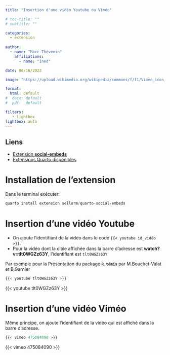 ```yaml
---
title: "Insertion d'une vidéo Youtube ou Viméo"

# toc-title: ""
# subtitle: ""

categories:
  - extension
  
author: 
  - name: "Marc Thévenin"
    affiliations:
      - name: "Ined"

date: 06/16/2023

image: "https://upload.wikimedia.org/wikipedia/commons/f/f1/Vimeo_icon_block.png"

format: 
  html: default
#  docx: default
#  pdf:  default

filters:
   - lightbox
lightbox: auto
---
```


::: callout-note

## Liens

- [Extension **social-embeds**](https://github.com/sellorm/quarto-social-embeds)
- [Extensions Quarto disponibles](https://quarto.org/docs/extensions/) 

:::

# Installation de l'extension


Dans le terminal exécuter:

```r
quarto install extension sellorm/quarto-social-embeds
```

# Insertion d'une vidéo Youtube

- On ajoute l'identifiant de la vidéo dans le code  `{{< youtube id_vidéo >}}`.
- Pour la vidéo dont la cible affichée dans la barre d'adresse est **watch?v=tlt0WGZz63Y**, l'identifiant est `tlt0WGZz63Y`


Par exemple pour la Présentation du package **`R.témis`** par M.Bouchet-Valat et B.Garnier

```r
{{< youtube tlt0WGZz63Y >}}
```

{{< youtube tlt0WGZz63Y >}}



# Insertion d'une vidéo Viméo

Même principe, on ajoute l'identifiant de la vidéo qui est affiché dans la barre d'adresse.


```r
{{< vimeo 475084090 >}}
```

{{< vimeo 475084090 >}}






